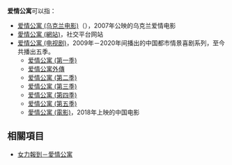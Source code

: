 '''爱情公寓'''可以指：
*[[爱情公寓_(乌克兰电影)|爱情公寓 (乌克兰电影)]]（{{lang|en|Orangelove}}），2007年公映的乌克兰爱情电影
*[[愛情公寓_(網站)|愛情公寓 (網站)]]，社交平台网站
*[[爱情公寓_(电视剧)|爱情公寓 (电视剧)]]，2009年－2020年间播出的中国都市情景喜剧系列，至今共播出五季。
**[[爱情公寓_(第一季)|爱情公寓 (第一季)]]
**[[爱情公寓外傳|爱情公寓外傳]]
**[[爱情公寓_(第二季)|爱情公寓 (第二季)]]
**[[爱情公寓_(第三季)|爱情公寓 (第三季)]]
**[[爱情公寓_(第四季)|爱情公寓 (第四季)]]
**[[爱情公寓_(第五季)|爱情公寓 (第五季)]]
**[[愛情公寓_(電影)|愛情公寓 (電影)]]，2018年上映的中国电影

==相關項目==
*[[女力報到－愛情公寓|女力報到－愛情公寓]]

{{Disambig|B|Cat=四字作品消歧义}}